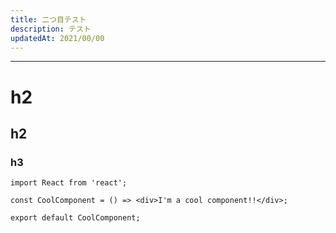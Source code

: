 ```yaml
---
title: 二つ目テスト
description: テスト
updatedAt: 2021/00/00
---
```


---

# h2

## h2

### h3

```tsx
import React from 'react';

const CoolComponent = () => <div>I'm a cool component!!</div>;

export default CoolComponent;
```
